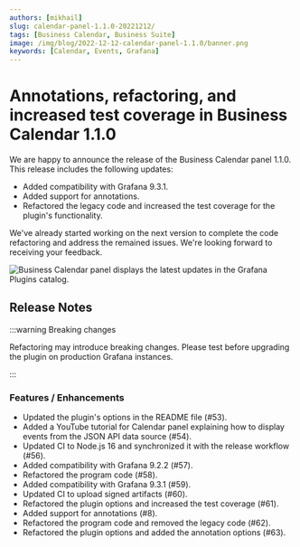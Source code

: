 ```yaml
---
authors: [mikhail]
slug: calendar-panel-1.1.0-20221212/
tags: [Business Calendar, Business Suite]
image: /img/blog/2022-12-12-calendar-panel-1.1.0/banner.png
keywords: [Calendar, Events, Grafana]
---
```



# Annotations, refactoring, and increased test coverage in Business Calendar 1.1.0

We are happy to announce the release of the Business Calendar panel 1.1.0. This release includes the following updates:

- Added compatibility with Grafana 9.3.1.
- Added support for annotations.
- Refactored the legacy code and increased the test coverage for the plugin's functionality.

We've already started working on the next version to complete the code refactoring and address the remained issues. We're looking forward to receiving your feedback.

<Image
  title="Business Calendar panel displays the latest updates in the Grafana Plugins catalog."
  src="/img/blog/2022-12-12-calendar-panel-1.1.0/panel.png"
/>

<GettingStarted />

<Tutorial />

## Release Notes

:::warning Breaking changes

Refactoring may introduce breaking changes. Please test before upgrading the plugin on production Grafana instances.

:::

### Features / Enhancements

- Updated the plugin's options in the README file (#53).
- Added a YouTube tutorial for Calendar panel explaining how to display events from the JSON API data source (#54).
- Updated CI to Node.js 16 and synchronized it with the release workflow (#56).
- Added compatibility with Grafana 9.2.2 (#57).
- Refactored the program code (#58).
- Added compatibility with Grafana 9.3.1 (#59).
- Updated CI to upload signed artifacts (#60).
- Refactored the plugin options and increased the test coverage (#61).
- Added support for annotations (#8).
- Refactored the program code and removed the legacy code (#62).
- Refactored the plugin options and added the annotation options (#63).

<Feedback />
